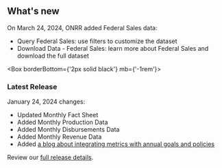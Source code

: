 ## <span>What's new</span> <WhatsNewIcon />


  On March 24, 2024, ONRR added Federal Sales data:

  - <Link href='/query-data'>Query Federal Sales</Link>: use filters to customize the dataset
  - <Link href='/downloads/sales-data' linkType='default'>Download Data - Federal Sales</Link>: learn more about Federal Sales and download the full dataset

<Box borderBottom={'2px solid black'} mb={'-1rem'}>
</Box>

### Latest Release
 January 24, 2024 changes:

- Updated <Link href="/fact-sheet" linkType="default">Monthly Fact Sheet</Link>
- Added <Link href="/downloads/production-by-month/" linkType="default">Monthly Production Data</Link>
- Added <Link href="/downloads/disbursements-by-month/" linkType="default">Monthly Disbursements Data</Link>
- Added <Link href="/downloads/revenue/" linkType="default">Monthly Revenue Data</Link>
- Added [a blog about integrating metrics with annual goals and policies](https://blog-nrrd.doi.gov/metrics-and-policy/)

Review our [full release details](https://github.com/ONRR/nrrd/releases).

